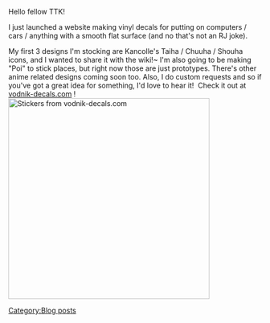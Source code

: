 Hello fellow TTK!

I just launched a website making vinyl decals for putting on computers / cars / anything with a smooth flat surface (and no that's not an RJ joke).

My first 3 designs I'm stocking are Kancolle's Taiha / Chuuha / Shouha icons, and I wanted to share it with the wiki!~ I'm also going to be making "Poi" to stick places, but right now those are just prototypes. There's other anime related designs coming soon too. Also, I do custom requests and so if you've got a great idea for something, I'd love to hear it!  Check it out at [http://vodnik-decals.com vodnik-decals.com] ![[File:DSC_2907c.jpg|thumb|left|400px|Stickers from vodnik-decals.com]]
[[Category:Blog posts]]